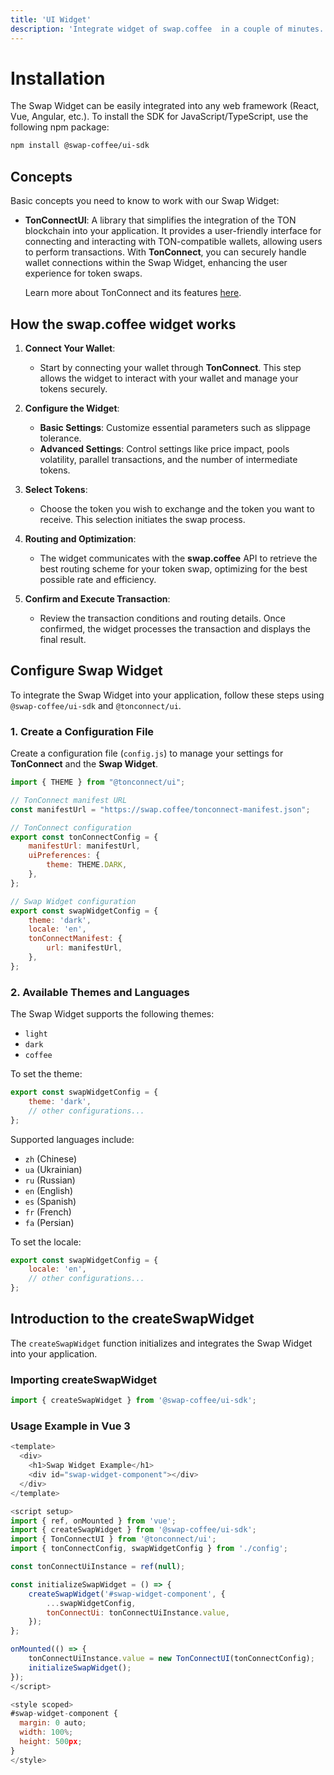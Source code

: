 ```yaml
---
title: 'UI Widget'
description: 'Integrate widget of swap.coffee  in a couple of minutes.'
---
```



# Installation

The Swap Widget can be easily integrated into any web framework (React, Vue, Angular, etc.). To install the SDK for JavaScript/TypeScript, use the following npm package:

```bash
npm install @swap-coffee/ui-sdk
```

## Concepts

Basic concepts you need to know to work with our Swap Widget:

- **TonConnectUI**: A library that simplifies the integration of the TON blockchain into your application. It provides a user-friendly interface for connecting and interacting with TON-compatible wallets, allowing users to perform transactions. With **TonConnect**, you can securely handle wallet connections within the Swap Widget, enhancing the user experience for token swaps.

  Learn more about TonConnect and its features [here](https://docs.ton.org).

## How the swap.coffee widget works

1. **Connect Your Wallet**:
   - Start by connecting your wallet through **TonConnect**. This step allows the widget to interact with your wallet and manage your tokens securely.

2. **Configure the Widget**:
   - **Basic Settings**: Customize essential parameters such as slippage tolerance.
   - **Advanced Settings**: Control settings like price impact, pools volatility, parallel transactions, and the number of intermediate tokens.

3. **Select Tokens**:
   - Choose the token you wish to exchange and the token you want to receive. This selection initiates the swap process.

4. **Routing and Optimization**:
   - The widget communicates with the **swap.coffee** API to retrieve the best routing scheme for your token swap, optimizing for the best possible rate and efficiency.

5. **Confirm and Execute Transaction**:
   - Review the transaction conditions and routing details. Once confirmed, the widget processes the transaction and displays the final result.

## Configure Swap Widget

To integrate the Swap Widget into your application, follow these steps using `@swap-coffee/ui-sdk` and `@tonconnect/ui`.

### 1. Create a Configuration File

Create a configuration file (`config.js`) to manage your settings for **TonConnect** and the **Swap Widget**.

```javascript
import { THEME } from "@tonconnect/ui";

// TonConnect manifest URL
const manifestUrl = "https://swap.coffee/tonconnect-manifest.json";

// TonConnect configuration
export const tonConnectConfig = {
    manifestUrl: manifestUrl,
    uiPreferences: {
        theme: THEME.DARK,
    },
};

// Swap Widget configuration
export const swapWidgetConfig = {
    theme: 'dark',
    locale: 'en',
    tonConnectManifest: {
        url: manifestUrl,
    },
};
```

### 2. Available Themes and Languages

The Swap Widget supports the following themes:

- `light`
- `dark`
- `coffee`

To set the theme:

```javascript
export const swapWidgetConfig = {
    theme: 'dark',
    // other configurations...
};
```

Supported languages include:

- `zh` (Chinese)
- `ua` (Ukrainian)
- `ru` (Russian)
- `en` (English)
- `es` (Spanish)
- `fr` (French)
- `fa` (Persian)

To set the locale:

```javascript
export const swapWidgetConfig = {
    locale: 'en',
    // other configurations...
};
```

## Introduction to the createSwapWidget

The `createSwapWidget` function initializes and integrates the Swap Widget into your application.

### Importing createSwapWidget

```javascript
import { createSwapWidget } from '@swap-coffee/ui-sdk';
```

### Usage Example in Vue 3

```javascript
<template>
  <div>
    <h1>Swap Widget Example</h1>
    <div id="swap-widget-component"></div>
  </div>
</template>

<script setup>
import { ref, onMounted } from 'vue';
import { createSwapWidget } from '@swap-coffee/ui-sdk';
import { TonConnectUI } from '@tonconnect/ui';
import { tonConnectConfig, swapWidgetConfig } from './config';

const tonConnectUiInstance = ref(null);

const initializeSwapWidget = () => {
    createSwapWidget('#swap-widget-component', {
        ...swapWidgetConfig,
        tonConnectUi: tonConnectUiInstance.value,
    });
};

onMounted(() => {
    tonConnectUiInstance.value = new TonConnectUI(tonConnectConfig);
    initializeSwapWidget();
});
</script>

<style scoped>
#swap-widget-component {
  margin: 0 auto;
  width: 100%;
  height: 500px;
}
</style>
```
